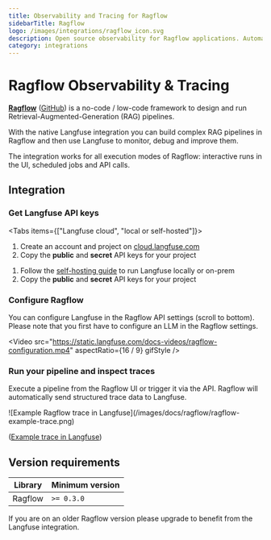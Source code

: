 ```yaml
---
title: Observability and Tracing for Ragflow
sidebarTitle: Ragflow
logo: /images/integrations/ragflow_icon.svg
description: Open source observability for Ragflow applications. Automatically capture detailed traces and metrics for every request built with Ragflow.
category: integrations
---
```


# Ragflow Observability & Tracing

**[Ragflow](https://ragflow.io/)** ([GitHub](https://github.com/infiniflow/ragflow)) is a no-code / low-code framework to design and run Retrieval-Augmented-Generation (RAG) pipelines.

With the native Langfuse integration you can build complex RAG pipelines in Ragflow and then use Langfuse to monitor, debug and improve them.

The integration works for all execution modes of Ragflow: interactive runs in the UI, scheduled jobs and API calls.

## Integration

<Steps>

### Get Langfuse API keys

<Tabs items={["Langfuse cloud", "local or self-hosted"]}>
<Tab>

1. Create an account and project on [cloud.langfuse.com](https://cloud.langfuse.com/auth/sign-up)
2. Copy the **public** and **secret** API keys for your project

</Tab>
<Tab>

1. Follow the [self-hosting guide](/docs/get-started/) to run Langfuse locally or on-prem
2. Copy the **public** and **secret** API keys for your project

</Tab>
</Tabs>

### Configure Ragflow

You can configure Langfuse in the Ragflow API settings (scroll to bottom). Please note that you first have to configure an LLM in the Ragflow settings.

<Video
  src="https://static.langfuse.com/docs-videos/ragflow-configuration.mp4"
  aspectRatio={16 / 9}
  gifStyle
/>

### Run your pipeline and inspect traces

Execute a pipeline from the Ragflow UI or trigger it via the API. Ragflow will automatically send structured trace data to Langfuse.

<Frame border fullWidth>
  ![Example Ragflow trace in
  Langfuse](/images/docs/ragflow/ragflow-example-trace.png)
</Frame>

([Example trace in Langfuse](https://cloud.langfuse.com/project/cloramnkj0002jz088vzn1ja4/traces/0bde9629-4251-4386-b583-26101b8e7561?timestamp=2025-05-09T19%3A15%3A37.797Z&display=details&observation=823997d8-ac40-40f3-8e7b-8aa6753b499e))

</Steps>

## Version requirements

| Library | Minimum version |
| ------- | --------------- |
| Ragflow | `>= 0.3.0`      |

If you are on an older Ragflow version please upgrade to benefit from the Langfuse integration.
